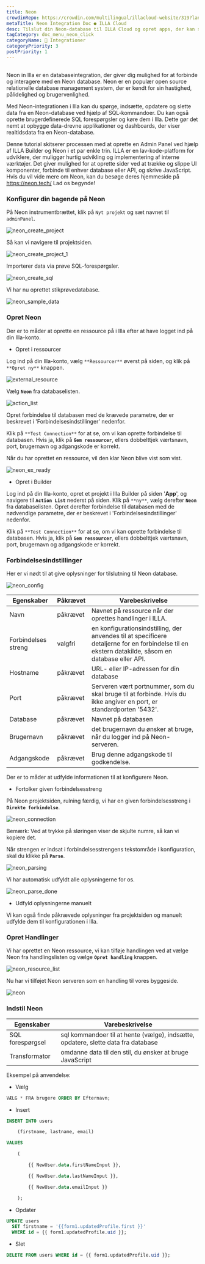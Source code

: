```yaml
---
title: Neon
crowdinRepo: https://crowdin.com/multilingual/illacloud-website/319?languages=da&filter=basic&value=0
metaTitle: Neon Integration Doc ● ILLA Cloud
desc: Tilslut din Neon-database til ILLA Cloud og opret apps, der kan spørge, manipulere og vise data. Denne guide vil vise dig hvordan.
tagCategory: doc_menu_neon_click
categoryName: 🔨 Integrationer
categoryPriority: 3
postPriority: 1
---
```


## <h2 hidden>Hvad er Neon?</h2>

Neon in Illa er en databaseintegration, der giver dig mulighed for at forbinde og interagere med en Neon database. Neon er en populær open source relationelle database management system, der er kendt for sin hastighed, pålidelighed og brugervenlighed.

Med Neon-integrationen i Illa kan du spørge, indsætte, opdatere og slette data fra en Neon-database ved hjælp af SQL-kommandoer. Du kan også oprette brugerdefinerede SQL forespørgsler og køre dem i Illa. Dette gør det nemt at opbygge data-drevne applikationer og dashboards, der viser realtidsdata fra en Neon-database.

Denne tutorial skitserer processen med at oprette en Admin Panel ved hjælp af ILLA Builder og Neon i et par enkle trin. ILLA er en lav-kode-platform for udviklere, der muliggør hurtig udvikling og implementering af interne værktøjer. Det giver mulighed for at oprette sider ved at trække og slippe UI komponenter, forbinde til enhver database eller API, og skrive JavaScript. Hvis du vil vide mere om Neon, kan du besøge deres hjemmeside på https://neon.tech/ Lad os begynde!

### Konfigurer din bagende på Neon

På Neon instrumentbrættet, klik på `Nyt projekt` og sæt navnet til `adminPanel`.

![neon_create_project](https://cdn.illacloud.com/official-website/img/docs/neon_create_project.png)

Så kan vi navigere til projektsiden.

![neon_create_project_1](https://cdn.illacloud.com/official-website/img/docs/neon_create_project_1.png)

Importerer data via prøve SQL-forespørgsler.

![neon_create_sql](https://cdn.illacloud.com/official-website/img/docs/neon_create_sql.png)

Vi har nu oprettet stikprøvedatabase.

![neon_sample_data](https://cdn.illacloud.com/official-website/img/docs/neon_sample_data.png)

### Opret Neon

Der er to måder at oprette en ressource på i Illa efter at have logget ind på din Illa-konto. 

-   Opret i ressourcer

Log ind på din Illa-konto, vælg `**Ressourcer**` øverst på siden, og klik på `**Opret ny**` knappen. 

![external_resource](https://cdn.illacloud.com/official-website/img/docs/external_resource.png)

Vælg **`Neon`** fra databaselisten.

![action_list](https://cdn.illacloud.com/official-website/img/docs/action_list.png)

Opret forbindelse til databasen med de krævede parametre, der er beskrevet i 'Forbindelsesindstillinger' nedenfor. 

Klik på `**Test Connection**` for at se, om vi kan oprette forbindelse til databasen. Hvis ja, klik på **`Gem ressourcer`**, ellers dobbelttjek værtsnavn, port, brugernavn og adgangskode er korrekt.

Når du har oprettet en ressource, vil den klar Neon blive vist som vist.

![neon_ex_ready](https://cdn.illacloud.com/official-website/img/docs/neon_ex_ready.png)

-   Opret i Builder

Log ind på din Illa-konto, opret et projekt i Illa Builder på siden '**App**', og navigere til **`Action List`** nederst på siden. Klik på `**ny**`, vælg derefter **`Neon`** fra databaselisten. Opret derefter forbindelse til databasen med de nødvendige parametre, der er beskrevet i 'Forbindelsesindstillinger' nedenfor.

Klik på `**Test Connection**` for at se, om vi kan oprette forbindelse til databasen. Hvis ja, klik på **`Gem ressourcer`**, ellers dobbelttjek værtsnavn, port, brugernavn og adgangskode er korrekt.

### Forbindelsesindstillinger

Her er vi nødt til at give oplysninger for tilslutning til Neon database.

![neon_config](https://cdn.illacloud.com/official-website/img/docs/neon_config.png)

| Egenskaber          | Påkrævet  | Varebeskrivelse                                                                                                                                    |
| ------------------- | --------- | -------------------------------------------------------------------------------------------------------------------------------------------------- |
| Navn                | påkrævet  | Navnet på ressource når der oprettes handlinger i ILLA.                                                                                            |
| Forbindelses streng | valgfri   | en konfigurationsindstilling, der anvendes til at specificere detaljerne for en forbindelse til en ekstern datakilde, såsom en database eller API. |
| Hostname            | påkrævet  | URL- eller IP-adressen for din database                                                                                                            |
| Port                | påkrævet  | Serveren vært portnummer, som du skal bruge til at forbinde. Hvis du ikke angiver en port, er standardporten '5432'.                               |
| Database            | påkrævet  | Navnet på databasen                                                                                                                                |
| Brugernavn          | påkrævet  | det brugernavn du ønsker at bruge, når du logger ind på Neon-serveren.                                                                             |
| Adgangskode         | påkrævet  | Brug denne adgangskode til godkendelse.                                                                                                            |

Der er to måder at udfylde informationen til at konfigurere Neon.

-   Fortolker given forbindelsesstreng

På Neon projektsiden, rulning færdig, vi har en given forbindelsesstreng i **`Direkte forbindelse`**.

![neon_connection](https://cdn.illacloud.com/official-website/img/docs/neon_connection.png)

Bemærk: Ved at trykke på sløringen viser de skjulte numre, så kan vi kopiere det.

Når strengen er indsat i forbindelsesstrengens tekstområde i konfiguration, skal du klikke på **`Parse`**.

![neon_parsing](https://cdn.illacloud.com/official-website/img/docs/neon_parsing.png)

Vi har automatisk udfyldt alle oplysningerne for os.

![neon_parse_done](https://cdn.illacloud.com/official-website/img/docs/neon_parse_done.png)

-   Udfyld oplysningerne manuelt

Vi kan også finde påkrævede oplysninger fra projektsiden og manuelt udfylde dem til konfigurationen i Illa. 

### Opret Handlinger

Vi har oprettet en Neon ressource, vi kan tilføje handlingen ved at vælge Neon fra handlingslisten og vælge **`Opret handling`** knappen.

![neon_resource_list](https://cdn.illacloud.com/official-website/img/docs/neon_resource_list.png)

 Nu har vi tilføjet Neon serveren som en handling til vores byggeside.

![neon](https://cdn.illacloud.com/official-website/img/docs/neon.png)

### Indstil Neon

| Egenskaber       | Varebeskrivelse                                                                   |
| ---------------- | --------------------------------------------------------------------------------- |
| SQL forespørgsel | sql kommandoer til at hente (vælge), indsætte, opdatere, slette data fra database |
| Transformator    | omdanne data til den stil, du ønsker at bruge JavaScript                          |

Eksempel på anvendelse:

-   Vælg

```sql
VÆLG * FRA brugere ORDER BY Efternavn;
```

-   Insert

```sql
INSERT INTO users

	(firstname, lastname, email)

VALUES

	(

		{{ NewUser.data.firstNameInput }},

		{{ NewUser.data.lastNameInput }},

		{{ NewUser.data.emailInput }}

	);
```

-   Opdater

```sql
UPDATE users
  SET firstname = '{{form1.updatedProfile.first }}'
  WHERE id = {{ form1.updatedProfile.uid }};
```

-   Slet

```sql
DELETE FROM users WHERE id = {{ form1.updatedProfile.uid }};
```
